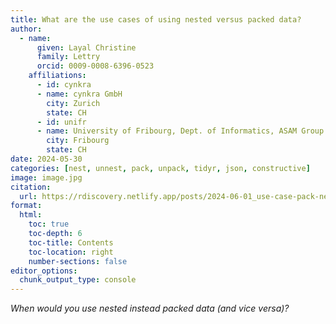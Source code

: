 ```yaml
---
title: What are the use cases of using nested versus packed data?
author:
  - name:
      given: Layal Christine
      family: Lettry
      orcid: 0009-0008-6396-0523
    affiliations:
      - id: cynkra
      - name: cynkra GmbH
        city: Zurich
        state: CH
      - id: unifr
      - name: University of Fribourg, Dept. of Informatics, ASAM Group
        city: Fribourg
        state: CH
date: 2024-05-30
categories: [nest, unnest, pack, unpack, tidyr, json, constructive]
image: image.jpg
citation: 
  url: https://rdiscovery.netlify.app/posts/2024-06-01_use-case-pack-nest/
format:
  html:
    toc: true
    toc-depth: 6
    toc-title: Contents
    toc-location: right
    number-sections: false
editor_options: 
  chunk_output_type: console
---
```


*When would you use nested instead packed data (and vice versa)?*
